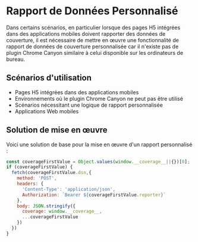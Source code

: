 # Rapport de Données Personnalisé

Dans certains scénarios, en particulier lorsque des pages H5 intégrées dans des applications mobiles doivent rapporter des données de couverture, il est nécessaire de mettre en œuvre une fonctionnalité de rapport de données de couverture personnalisée car il n'existe pas de plugin Chrome Canyon similaire à celui disponible sur les ordinateurs de bureau.

## Scénarios d'utilisation

- Pages H5 intégrées dans des applications mobiles
- Environnements où le plugin Chrome Canyon ne peut pas être utilisé
- Scénarios nécessitant une logique de rapport personnalisée
- Applications Web mobiles

## Solution de mise en œuvre

Voici une solution de base pour la mise en œuvre d'un rapport personnalisé :

```javascript copy
const coverageFirstValue = Object.values(window.__coverage__||{})[0];
if (coverageFirstValue) {
  fetch(coverageFirstValue.dsn,{
    method: 'POST',
    headers: {
      'Content-Type': 'application/json',
      Authorization: `Bearer ${coverageFirstValue.reporter}`
    },
    body: JSON.stringify({
      coverage: window.__coverage__,
      ...coverageFirstValue
    })
  })
}
```